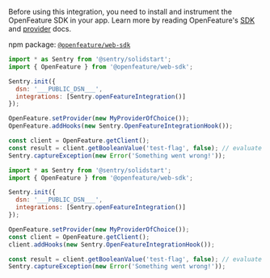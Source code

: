 Before using this integration, you need to install and instrument the OpenFeature SDK in your app. Learn more by reading OpenFeature's [SDK](https://openfeature.dev/docs/reference/technologies/client/web/) and [provider](https://openfeature.dev/docs/reference/concepts/provider) docs.

npm package: [`@openfeature/web-sdk`](https://www.npmjs.com/package/@openfeature/web-sdk)

```javascript {tabTitle: JavaScript (Track All Evals)}
import * as Sentry from '@sentry/solidstart';
import { OpenFeature } from '@openfeature/web-sdk';

Sentry.init({
  dsn: '___PUBLIC_DSN___',
  integrations: [Sentry.openFeatureIntegration()]
});

OpenFeature.setProvider(new MyProviderOfChoice());
OpenFeature.addHooks(new Sentry.OpenFeatureIntegrationHook());

const client = OpenFeature.getClient();
const result = client.getBooleanValue('test-flag', false); // evaluate with a default value
Sentry.captureException(new Error('Something went wrong!'));
```

```javascript {tabTitle: JavaScript (Track One Client)}
import * as Sentry from '@sentry/solidstart';
import { OpenFeature } from '@openfeature/web-sdk';

Sentry.init({
  dsn: '___PUBLIC_DSN___',
  integrations: [Sentry.openFeatureIntegration()]
});

OpenFeature.setProvider(new MyProviderOfChoice());
const client = OpenFeature.getClient();
client.addHooks(new Sentry.OpenFeatureIntegrationHook());

const result = client.getBooleanValue('test-flag', false); // evaluate with a default value
Sentry.captureException(new Error('Something went wrong!'));
```
